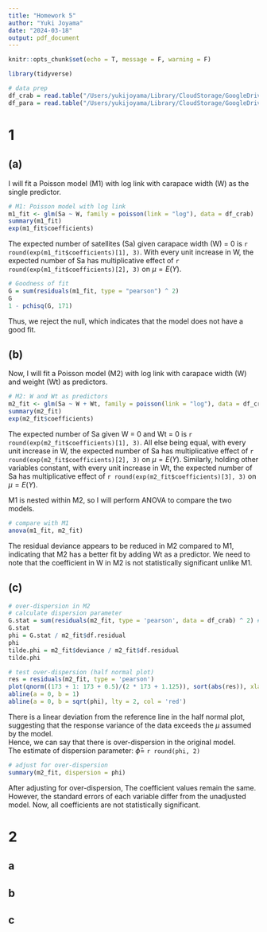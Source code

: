 ```yaml
---
title: "Homework 5"
author: "Yuki Joyama"
date: "2024-03-18"
output: pdf_document
---
```


```r
knitr::opts_chunk$set(echo = T, message = F, warning = F)

library(tidyverse)
```

```r
# data prep 
df_crab = read.table("/Users/yukijoyama/Library/CloudStorage/GoogleDrive-jikeyu1995@gmail.com/My Drive/version_control/MS-biostats/Biostatistical Methods 2/Biostatistical Methods 2/p8131_hw5_files/HW5-crab.txt", header = TRUE)
df_para = read.table("/Users/yukijoyama/Library/CloudStorage/GoogleDrive-jikeyu1995@gmail.com/My Drive/version_control/MS-biostats/Biostatistical Methods 2/Biostatistical Methods 2/p8131_hw5_files/HW5-parasite.txt", header = TRUE)
```

# 1
## (a)
I will fit a Poisson model (M1) with log link with carapace width (W) as the single predictor.

```r
# M1: Poisson model with log link
m1_fit <- glm(Sa ~ W, family = poisson(link = "log"), data = df_crab)
summary(m1_fit)
exp(m1_fit$coefficients)
```

The expected number of satellites (Sa) given carapace width (W) = 0 is `r round(exp(m1_fit$coefficients)[1], 3)`. With every unit increase in W, the expected number of Sa has multiplicative effect of `r round(exp(m1_fit$coefficients)[2], 3)` on $\mu=E(Y)$.

```r
# Goodness of fit
G = sum(residuals(m1_fit, type = "pearson") ^ 2) 
G 
1 - pchisq(G, 171)
```

Thus, we reject the null, which indicates that the model does not have a good fit. 

## (b)
Now, I will fit a Poisson model (M2) with log link with carapace width (W) and weight (Wt) as predictors.

```r
# M2: W and Wt as predictors
m2_fit <- glm(Sa ~ W + Wt, family = poisson(link = "log"), data = df_crab)
summary(m2_fit)
exp(m2_fit$coefficients)
```

The expected number of Sa given W = 0 and Wt = 0 is `r round(exp(m2_fit$coefficients)[1], 3)`. All else being equal, with every unit increase in W, the expected number of Sa has multiplicative effect of `r round(exp(m2_fit$coefficients)[2], 3)` on $\mu=E(Y)$. Similarly, holding other variables constant, with every unit increase in Wt, the expected number of Sa has multiplicative effect of `r round(exp(m2_fit$coefficients)[3], 3)` on $\mu=E(Y)$.   

M1 is nested within M2, so I will perform ANOVA to compare the two models. 
```r
# compare with M1
anova(m1_fit, m2_fit)
```

The residual deviance appears to be reduced in M2 compared to M1, indicating that M2 has a better fit by adding Wt as a predictor. We need to note that the coefficient in W in M2 is not statistically significant unlike M1.

## (c)
```r
# over-dispersion in M2
# calculate dispersion parameter
G.stat = sum(residuals(m2_fit, type = 'pearson', data = df_crab) ^ 2) # pearson chisq 
G.stat
phi = G.stat / m2_fit$df.residual
phi
tilde.phi = m2_fit$deviance / m2_fit$df.residual
tilde.phi 

# test over-dispersion (half normal plot)
res = residuals(m2_fit, type = 'pearson')
plot(qnorm((173 + 1: 173 + 0.5)/(2 * 173 + 1.125)), sort(abs(res)), xlab = 'Expected Half-Normal Order Stats', ylab = 'Ordered Abs Pearson Residuals')
abline(a = 0, b = 1)
abline(a = 0, b = sqrt(phi), lty = 2, col = 'red')
```

There is a linear deviation from the reference line in the half normal plot, suggesting that the response variance of the data exceeds the $\mu$ assumed by the model.   
Hence, we can say that there is over-dispersion in the original model.  
The estimate of dispersion parameter: $\hat\phi=$ `r round(phi, 2)`

```r
# adjust for over-dispersion
summary(m2_fit, dispersion = phi)
```

After adjusting for over-dispersion, The coefficient values remain the same. However, the standard errors of each variable differ from the unadjusted model. Now, all coefficients are not statistically significant.

# 2
## a

## b

## c

